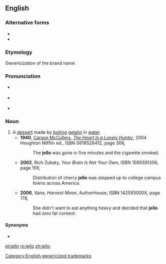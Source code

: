 ==English==
{{wikipedia|gelatin dessert}}

===Alternative forms===
* {{l|en|Jell-O}}
* {{l|en|Jello}}

===Etymology===
{{PIE root|en|gel}}
Genericization of the brand name {{w|Jell-O}}.

===Pronunciation===
* {{a|GA}} {{IPA|/ˈdʒɛloʊ/|lang=en}}
* {{a|RP}} {{IPA|/ˈdʒɛləʊ/|lang=en}}
* {{rhymes|ɛləʊ|lang=en}}

===Noun===
{{en-noun|-|s}}

# A [[dessert]] made by [[boil]]ing [[gelatin]] in [[water]]
#* '''1940''', [[w:Carson McCullers|Carson McCullers]], ''[[w:The Heart Is a Lonely Hunter|The Heart Is a Lonely Hunter]]'', 2004 Houghton Mifflin ed., ISBN 0618526412, page 306,
#*: The '''jello''' was gone in five minutes and the cigarette smoked.
#* '''2002''', Rich Zubaty, ''Your Brain Is Not Your Own'', ISBN 1589391306, page 159,
#*: Distribution of cherry '''jello''' was stepped up to college campus towns across America.
#* '''2006''', Xana, ''Harvest Moon'', AuthorHouse, ISBN 142593000X, page 178,
#*: She didn't want to eat anything heavy and decided that '''jello''' had zero fat content.

====Synonyms====
* {{l|en|jelly}}

[[Category:English genericized trademarks]]

[[et:jello]]
[[ro:jello]]
[[zh:jello]]